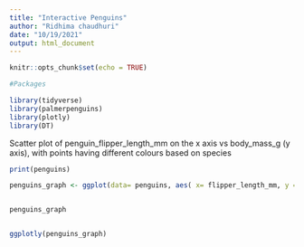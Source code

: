 ```yaml
---
title: "Interactive Penguins"
author: "Ridhima chaudhuri"
date: "10/19/2021"
output: html_document
---
```


```r
knitr::opts_chunk$set(echo = TRUE)

#Packages

library(tidyverse)
library(palmerpenguins)
library(plotly)
library(DT)

```
Scatter plot of penguin_flipper_length_mm on the x axis vs body_mass_g (y axis), with points having different colours based on species
```r

print(penguins)

penguins_graph <- ggplot(data= penguins, aes( x= flipper_length_mm, y = body_mass_g)) + geom_point(aes(color = species))


penguins_graph


ggplotly(penguins_graph)
```


